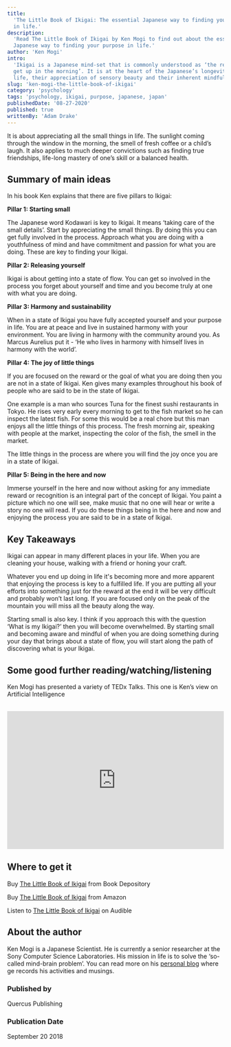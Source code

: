 ```yaml
---
title:
  'The Little Book of Ikigai: The essential Japanese way to finding your purpose
  in life.'
description:
  'Read The Little Book of Ikigai by Ken Mogi to find out about the essential
  Japanese way to finding your purpose in life.'
author: 'Ken Mogi'
intro:
  'Ikigai is a Japanese mind-set that is commonly understood as ‘the reason to
  get up in the morning’. It is at the heart of the Japanese’s longevity in
  life, their appreciation of sensory beauty and their inherent mindfulness. '
slug: 'ken-mogi-the-little-book-of-ikigai'
category: 'psychology'
tags: 'psychology, ikigai, purpose, japanese, japan'
publishedDate: '08-27-2020'
published: true
writtenBy: 'Adam Drake'
---
```


It is about appreciating all the small things in life. The sunlight coming
through the window in the morning, the smell of fresh coffee or a child’s laugh.
It also applies to much deeper convictions such as finding true friendships,
life-long mastery of one’s skill or a balanced health.

## Summary of main ideas

In his book Ken explains that there are five pillars to Ikigai:

**Pillar 1: Starting small**

The Japanese word Kodawari is key to Ikigai. It means ‘taking care of the small
details’. Start by appreciating the small things. By doing this you can get
fully involved in the process. Approach what you are doing with a youthfulness
of mind and have commitment and passion for what you are doing. These are key to
finding your Ikigai.

**Pillar 2: Releasing yourself**

Ikigai is about getting into a state of flow. You can get so involved in the
process you forget about yourself and time and you become truly at one with what
you are doing.

**Pillar 3: Harmony and sustainability**

When in a state of Ikigai you have fully accepted yourself and your purpose in
life. You are at peace and live in sustained harmony with your environment. You
are living in harmony with the community around you. As Marcus Aurelius put it -
‘He who lives in harmony with himself lives in harmony with the world’.

**Pillar 4: The joy of little things**

If you are focused on the reward or the goal of what you are doing then you are
not in a state of Ikigai. Ken gives many examples throughout his book of people
who are said to be in the state of Ikigai.

One example is a man who sources Tuna for the finest sushi restaurants in Tokyo.
He rises very early every morning to get to the fish market so he can inspect
the latest fish. For some this would be a real chore but this man enjoys all the
little things of this process. The fresh morning air, speaking with people at
the market, inspecting the color of the fish, the smell in the market.

The little things in the process are where you will find the joy once you are in
a state of Ikigai.

**Pillar 5: Being in the here and now**

Immerse yourself in the here and now without asking for any immediate reward or
recognition is an integral part of the concept of Ikigai. You paint a picture
which no one will see, make music that no one will hear or write a story no one
will read. If you do these things being in the here and now and enjoying the
process you are said to be in a state of Ikigai.

## Key Takeaways

Ikigai can appear in many different places in your life. When you are cleaning
your house, walking with a friend or honing your craft.

Whatever you end up doing in life it's becoming more and more apparent that
enjoying the process is key to a fulfilled life. If you are putting all your
efforts into something just for the reward at the end it will be very difficult
and probably won’t last long. If you are focused only on the peak of the
mountain you will miss all the beauty along the way.

Starting small is also key. I think if you approach this with the question ‘What
is my Ikigai?’ then you will become overwhelmed. By starting small and becoming
aware and mindful of when you are doing something during your day that brings
about a state of flow, you will start along the path of discovering what is your
Ikigai.

## Some good further reading/watching/listening

Ken Mogi has presented a variety of TEDx Talks. This one is Ken’s view on
Artificial Intelligence

<br />
<iframe
  width="100%"
  height="320px"
  src="https://www.youtube.com/embed/nXUx0yd9QkU"
  frameBorder="0"
  allow="accelerometer; autoplay; encrypted-media; gyroscope; picture-in-picture"
  allowFullScreen
></iframe>

## Where to get it

Buy
[The Little Book of Ikigai](https://www.bookdepository.com/The-Little-Book-of-Ikigai/9781787470279)
from Book Depository

Buy [The Little Book of Ikigai](https://amzn.to/3hxYphC) from Amazon

Listen to
[The Little Book of Ikigai](https://www.audible.com/pd/The-Little-Book-of-Ikigai-Audiobook/B0741DCWW7)
on Audible

## About the author

Ken Mogi is a Japanese Scientist. He is currently a senior researcher at the
Sony Computer Science Laboratories. His mission in life is to solve the
‘so-called mind-brain problem’. You can read more on his
[personal blog](http://qualiajournal.blogspot.com/) where ge records his
activities and musings.

### Published by

Quercus Publishing

### Publication Date

September 20 2018
